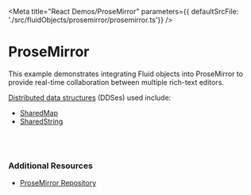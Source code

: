 
<Meta title="React Demos/ProseMirror" parameters={{ defaultSrcFile: './src/fluidObjects/prosemirror/prosemirror.ts'}} />

# ProseMirror

This example demonstrates integrating Fluid objects into ProseMirror to provide real-time collaboration
between multiple rich-text editors.

<a href="https://agreeable-hill-0eeff5b10.azurestaticapps.net/docs/concepts/dds/" target="_blank">Distributed data structures</a> (DDSes) used include:

* <a href="https://agreeable-hill-0eeff5b10.azurestaticapps.net/apis/map/sharedmap/" target="_blank">SharedMap</a>
* <a href="https://agreeable-hill-0eeff5b10.azurestaticapps.net/apis/sequence/sharedstring/" target="_blank">SharedString</a>

<Story name="Demo">
  <FluidLoader factory={fluidExport}></FluidLoader>
</Story>

<br /><br />

### Additional Resources

* <a href="https://github.com/microsoft/FluidFramework/tree/main/examples/data-objects/prosemirror" target="_blank">ProseMirror Repository</a>
